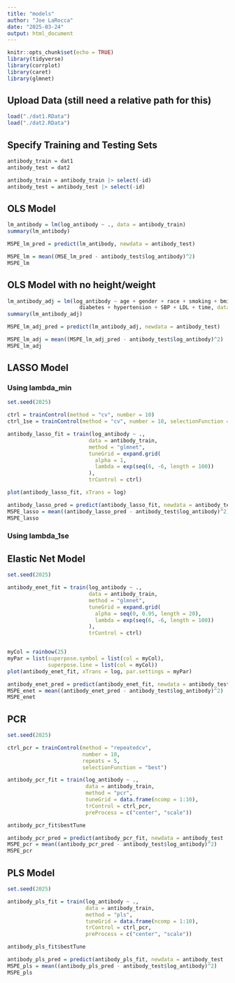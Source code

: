 ```yaml
---
title: "models"
author: "Joe LaRocca"
date: "2025-03-24"
output: html_document
---
```


```r
knitr::opts_chunk$set(echo = TRUE)
library(tidyverse)
library(corrplot)
library(caret)
library(glmnet)
```

## Upload Data (still need a relative path for this)

```r

load("./dat1.RData")
load("./dat2.RData")

```

## Specify Training and Testing Sets

```r

antibody_train = dat1
antibody_test = dat2

antibody_train = antibody_train |> select(-id)
antibody_test = antibody_test |> select(-id)

```

## OLS Model

```r

lm_antibody = lm(log_antibody ~ ., data = antibody_train)
summary(lm_antibody)

MSPE_lm_pred = predict(lm_antibody, newdata = antibody_test)

MSPE_lm = mean((MSE_lm_pred - antibody_test$log_antibody)^2)
MSPE_lm

```

## OLS Model with no height/weight

```r

lm_antibody_adj = lm(log_antibody ~ age + gender + race + smoking + bmi + 
                       diabetes + hypertension + SBP + LDL + time, data = antibody_train)
summary(lm_antibody_adj)

MSPE_lm_adj_pred = predict(lm_antibody_adj, newdata = antibody_test)

MSPE_lm_adj = mean((MSPE_lm_adj_pred - antibody_test$log_antibody)^2)
MSPE_lm_adj

```

## LASSO Model

### Using lambda_min

```r

set.seed(2025)

ctrl = trainControl(method = "cv", number = 10)
ctrl_1se = trainControl(method = "cv", number = 10, selectionFunction = "oneSE")

antibody_lasso_fit = train(log_antibody ~ ., 
                          data = antibody_train,
                          method = "glmnet",
                          tuneGrid = expand.grid(
                            alpha = 1, 
                            lambda = exp(seq(6, -6, length = 100))
                          ),
                          trControl = ctrl)

plot(antibody_lasso_fit, xTrans = log)

antibody_lasso_pred = predict(antibody_lasso_fit, newdata = antibody_test |> select(-log_antibody))
MSPE_lasso = mean((antibody_lasso_pred - antibody_test$log_antibody)^2)
MSPE_lasso

```

### Using lambda_1se

## Elastic Net Model

```r

set.seed(2025)

antibody_enet_fit = train(log_antibody ~ ., 
                          data = antibody_train,
                          method = "glmnet",
                          tuneGrid = expand.grid(
                            alpha = seq(0, 0.95, length = 20), 
                            lambda = exp(seq(6, -6, length = 100))
                          ),
                          trControl = ctrl)


myCol = rainbow(25)
myPar = list(superpose.symbol = list(col = myCol),
             superpose.line = list(col = myCol))
plot(antibody_enet_fit, xTrans = log, par.settings = myPar)

antibody_enet_pred = predict(antibody_enet_fit, newdata = antibody_test |> select(-log_antibody))
MSPE_enet = mean((antibody_enet_pred - antibody_test$log_antibody)^2)
MSPE_enet

```

## PCR

```r

set.seed(2025)

ctrl_pcr = trainControl(method = "repeatedcv",
                        number = 10,
                        repeats = 5,
                        selectionFunction = "best")

antibody_pcr_fit = train(log_antibody ~ ., 
                         data = antibody_train,
                         method = "pcr",
                         tuneGrid = data.frame(ncomp = 1:10),
                         trControl = ctrl_pcr,
                         preProcess = c("center", "scale"))

antibody_pcr_fit$bestTune

antibody_pcr_pred = predict(antibody_pcr_fit, newdata = antibody_test |> select(-log_antibody))
MSPE_pcr = mean((antibody_pcr_pred - antibody_test$log_antibody)^2)
MSPE_pcr


```

## PLS Model

```r

set.seed(2025)

antibody_pls_fit = train(log_antibody ~ ., 
                         data = antibody_train,
                         method = "pls",
                         tuneGrid = data.frame(ncomp = 1:10),
                         trControl = ctrl_pcr,
                         preProcess = c("center", "scale"))

antibody_pls_fit$bestTune

antibody_pls_pred = predict(antibody_pls_fit, newdata = antibody_test |> select(-log_antibody))
MSPE_pls = mean((antibody_pls_pred - antibody_test$log_antibody)^2)
MSPE_pls


```
